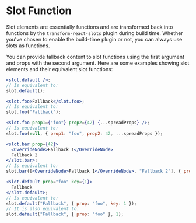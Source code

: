 # Slot Function

Slot elements are essentially functions and are transformed back into functions
by the `transform-react-slots` plugin during build time. Whether you've chosen
to enable the build-time plugin or not, you can always use slots as functions.

You can provide fallback content to slot functions using the first argument and
props with the second argument. Here are some examples showing slot elements and
their equivalent slot functions:

```jsx
<slot.default />;
// Is equivalent to:
slot.default();

<slot.foo>Fallback</slot.foo>;
// Is equivalent to:
slot.foo("Fallback");

<slot.foo prop1={"foo"} prop2={42} {...spreadProps} />;
// Is equivalent to:
slot.foo(null, { prop1: "foo", prop2: 42, ...spreadProps });

<slot.bar prop={42}>
  <OverrideNode>Fallback 1</OverrideNode>
  Fallback 2
</slot.bar>;
// Is equivalent to:
slot.bar([<OverrideNode>Fallback 1</OverrideNode>, "Fallback 2"], { prop: 42 });

<slot.default prop="foo" key={1}>
  Fallback
</slot.default>;
// Is equivalent to:
slot.default("Fallback", { prop: "foo", key: 1 });
// It is also equivalent to:
slot.default("Fallback", { prop: "foo" }, 1);
```
